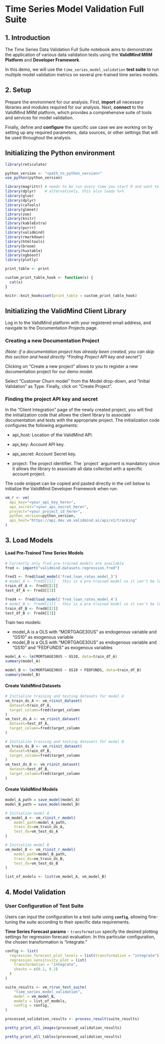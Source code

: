 # Time Series Model Validation Full Suite

## 1. Introduction

The Time Series Data Validation Full Suite notebook aims to demonstrate the application of various data validation tests using the **ValidMind MRM Platform** and **Developer Framework**.

In this demo, we will use the `time_series_model_validation` **test suite** to run multiple model validation metrics on several pre-trained time series models.

## 2. Setup

Prepare the environment for our analysis. First, **import** all necessary libraries and modules required for our analysis. Next, **connect** to the ValidMind MRM platform, which provides a comprehensive suite of tools and services for model validation.

Finally, define and **configure** the specific use case we are working on by setting up any required parameters, data sources, or other settings that will be used throughout the analysis.

## Initializing the Python environment

```r
library(reticulate)

python_version <- "<path_to_python_version>"
use_python(python_version)

library(magrittr) # needs to be run every time you start R and want to use %>%
library(dplyr)    # alternatively, this also loads %>%
library(glue)
library(dplyr)
library(caTools)
library(glmnet)
library(zoo)
library(knitr)
library(kableExtra)
library(purrr)
library(validmind)
library(rmarkdown)
library(htmltools)
library(broom)
library(huxtable)
library(xgboost)
library(plotly)

print_table <- print

custom_print_table_hook <- function(x) {
  cat(x)
}

knitr::knit_hooks$set(print_table = custom_print_table_hook)
```

## Initializing the ValidMind Client Library

Log in to the ValidMind platform with your registered email address, and navigate to the Documentation Projects page.

### Creating a new Documentation Project

*(Note: if a documentation project has already been created, you can skip this section and head directly "Finding Project API key and secret")*

Clicking on "Create a new project" allows to you to register a new documentation project for our demo model.

Select "Customer Churn model" from the Model drop-down, and "Initial Validation" as Type. Finally, click on "Create Project".

### Finding the project API key and secret

In the "Client Integration" page of the newly created project, you will find the initialization code that allows the client library to associate documentation and tests with the appropriate project. The initialization code configures the following arguments:

-   api_host: Location of the ValidMind API.

-   api_key: Account API key.

-   api_secret: Account Secret key.

-   project: The project identifier. The \`project\` argument is mandatory since it allows the library to associate all data collected with a specific account project.

The code snippet can be copied and pasted directly in the cell below to initialize the ValidMind Developer Framework when run:

```r
vm_r <- vm(
  api_key="<your_api_key_here>",
  api_secret="<your_api_secret_here>",
  project="<your_project_id_here>",
  python_version=python_version,
  api_host="https://api.dev.vm.validmind.ai/api/v1/tracking"
)
```

## 3. Load Models

#### Load Pre-Trained Time Series Models

```r
# Currently only fred pre-trained models are available
fred <- import("validmind.datasets.regression.fred")

fred3 <- fred$load_model('fred_loan_rates_model_3')
# model_A <- fred3[[1]] - this is a pre-trained model so it can't be loaded in R
train_df_A <- fred3[[2]]
test_df_A <- fred3[[3]]

fred4 <- fred$load_model('fred_loan_rates_model_4')
# model_B <- fred4[[1]] - this is a pre-trained model so it can't be loaded in R
train_df_B <- fred4[[2]]
test_df_B <- fred4[[3]]
```

Train two models:

-   model_A is a OLS with "MORTGAGE30US" as endogenous variable and "GS10" as exogenous variable
-   model_B is a OLS with "MORTGAGE30US" as endogenous variable and "GS10" and "FEDFUNDS" as exogenous variables

```r
model_A <- lm(MORTGAGE30US ~ GS10, data=train_df_A)
summary(model_A)
```

```r
model_B <- lm(MORTGAGE30US ~ GS10 + FEDFUNDS, data=train_df_B)
summary(model_B)
```

#### Create ValidMind Datasets

```r
# Initialize training and testing datasets for model A
vm_train_ds_A <- vm_r$init_dataset(
  dataset=train_df_A,
  target_column=fred$target_column
)
vm_test_ds_A <- vm_r$init_dataset(
  dataset=test_df_A,
  target_column=fred$target_column
)

# Initialize training and testing datasets for model B
vm_train_ds_B <- vm_r$init_dataset(
  dataset=train_df_B,
  target_column=fred$target_column
)
vm_test_ds_B <- vm_r$init_dataset(
  dataset=test_df_B,
  target_column=fred$target_column
)
```

#### Create ValidMind Models

```r
model_A_path = save_model(model_A)
model_B_path = save_model(model_B)
```

```r
# Initialize model A
vm_model_A <- vm_r$init_r_model(
    model_path=model_A_path,
    train_ds=vm_train_ds_A,
    test_ds=vm_test_ds_A
)

# Initialize model B
vm_model_B <- vm_r$init_r_model(
    model_path=model_B_path,
    train_ds=vm_train_ds_B,
    test_ds=vm_test_ds_B
)

list_of_models <- list(vm_model_A, vm_model_B)
```

## 4. Model Validation

### User Configuration of Test Suite

Users can input the configuration to a test suite using **`config`**, allowing fine-tuning the suite according to their specific data requirements.

**Time Series Forecast params** - `transformation` specify the desired plotting settings for regression forecast evaluation. In this particular configuration, the chosen transformation is "integrate."

```r
config <- list(
  regression_forecast_plot_levels = list(transformation = "integrate"),
  regression_sensitivity_plot = list(
    transformation = "integrate",
    shocks = c(0.1, 0.2)
  )
)
```

```r
suite_results <- vm_r$run_test_suite(
    "time_series_model_validation",
    model = vm_model_B,
    models = list_of_models,
    config = config,
)
```

```r
processed_validation_results <- process_result(suite_results)
```

```r
pretty_print_all_images(processed_validation_results)
```

```r
pretty_print_all_tables(processed_validation_results)
```
